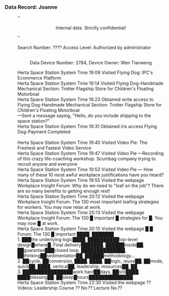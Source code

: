 ===Data Record: Joanne===
:''<div align="center">Internal data. Strictly confidential!</div>''
:Search Number: ???? Access Level: Authorized by administrator
:<br /><div align="center">Data Device Number: 2784, Device Owner: Wen Tianweng</div>
:Herta Space Station System Time 19:09 Visited Flying Dog: IPC's Ecommerce Platform
:Herta Space Station System Time 19:14 Visited Flying Dog-Handmade Mechanical Section: Trotter Flagship Store for Children's Floating Motorboat
:Herta Space Station System Time 19:23 Obtained write access to Flying Dog-Handmade Mechanical Section: Trotter Flagship Store for Children's Floating Motorboat
:&mdash;Sent a message saying, "Hello, do you include shipping to the space station?"
:Herta Space Station System Time 19:31 Obtained iris access Flying Dog-Payment Completed
:<br /><div align="center">{{Color|keyword|nobold=1|Data Device Number: 17624, Device Owner: Joanne}}</div>
:Herta Space Station System Time 19:45 Visited Video Pie: The Freshest and Fastest Video Service
:Herta Space Station System Time 19:47 Visited Video Pie &mdash;Recording of this crazy life-coaching workshop. Scumbag company trying to recruit anyone and everyone
:Herta Space Station System Time 19:53 Visited Video Pie &mdash; How many of these 10 most awful workplace justifications have you heard?
:Herta Space Station System Time 19:55 Visited the webpage Workplace Insight Forum: Why do we need to "loaf on the job"? There are so many benefits to getting enough rest!
:Herta Space Station System Time 20:12 Visited the webpage Workplace Insight Forum: The 130 most important loafing strategies for workers. You may now relax at work.
:Herta Space Station System Time 20:13 Visited the webpage Workplace Insight Forum: The 130 █ important █ strategies for █. You may now █ at work.
:Herta Space Station System Time 20:15 Visited the webpage █ █ Forum: The 130 █ important ████. ███████
:{{Color|fire|nobold=1|&mdash; Failed to access the terminal.}}
:{{Color|fire|nobold=1|&mdash; Failed to access the terminal.}}
:{{Color|fire|nobold=1|&mdash; You can now access the terminal. The parsed page content is incomplete. Detected memetic virus of unknown origin:}}
:1. ███the underlying logic████, ██████████top-level design█where█. Final delivery███████, ██████inside██, ██guarantee███closed loop. ██████████████, ██thinking██sedimentation██, ██████methodology...
:2. ██cycle, ██conversion, ████, ████, ██logic, reuse██, ██mode, quick██, ████, vertical██, leadership, resources██, ██
:3. ████████████████work hard██days, ██still████, ████blessing██. ██sleep█hours██████████████.
:Herta Space Station System Time 22:30 Visited the webpage ?? Videos: Leadership Course ?? No.?? Lecture No.??
:{{Color|fire|nobold=1|&mdash; Failed to access the terminal.}}
:{{Color|fire|nobold=1|&mdash; You can now access the terminal. The page content cannot be parsed. Memetic virus of unknown origin detected.}}
